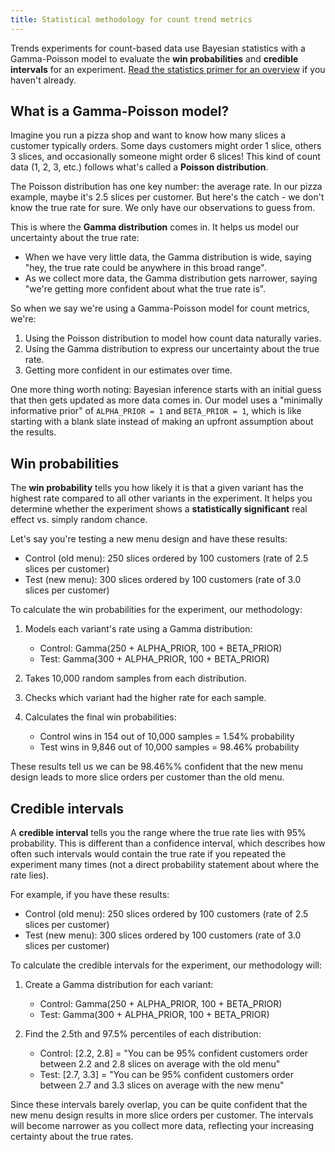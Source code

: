 ```yaml
---
title: Statistical methodology for count trend metrics
---
```


Trends experiments for count-based data use Bayesian statistics with a Gamma-Poisson model to evaluate the **win probabilities** and **credible intervals** for an experiment. [Read the statistics primer for an overview](/docs/experiments/statistics-primer) if you haven't already.

## What is a Gamma-Poisson model?

Imagine you run a pizza shop and want to know how many slices a customer typically orders. Some days customers might order 1 slice, others 3 slices, and occasionally someone might order 6 slices! This kind of count data (1, 2, 3, etc.) follows what's called a **Poisson distribution**.

The Poisson distribution has one key number: the average rate. In our pizza example, maybe it's 2.5 slices per customer. But here's the catch - we don't know the true rate for sure. We only have our observations to guess from.

This is where the **Gamma distribution** comes in. It helps us model our uncertainty about the true rate:

- When we have very little data, the Gamma distribution is wide, saying "hey, the true rate could be anywhere in this broad range".
- As we collect more data, the Gamma distribution gets narrower, saying "we're getting more confident about what the true rate is".

So when we say we're using a Gamma-Poisson model for count metrics, we're:

1. Using the Poisson distribution to model how count data naturally varies.
2. Using the Gamma distribution to express our uncertainty about the true rate.
3. Getting more confident in our estimates over time.

One more thing worth noting: Bayesian inference starts with an initial guess that then gets updated as more data comes in. Our model uses a "minimally informative prior" of `ALPHA_PRIOR = 1` and `BETA_PRIOR = 1`, which is like starting with a blank slate instead of making an upfront assumption about the results.

## Win probabilities

The **win probability** tells you how likely it is that a given variant has the highest rate compared to all other variants in the experiment. It helps you determine whether the experiment shows a **statistically significant** real effect vs. simply random chance.

Let's say you're testing a new menu design and have these results:

- Control (old menu): 250 slices ordered by 100 customers (rate of 2.5 slices per customer)
- Test (new menu): 300 slices ordered by 100 customers (rate of 3.0 slices per customer)

To calculate the win probabilities for the experiment, our methodology:

1. Models each variant's rate using a Gamma distribution:
	- Control: Gamma(250 + ALPHA_PRIOR, 100 + BETA_PRIOR)
	- Test: Gamma(300 + ALPHA_PRIOR, 100 + BETA_PRIOR)

2. Takes 10,000 random samples from each distribution.

3. Checks which variant had the higher rate for each sample.

4. Calculates the final win probabilities:
	- Control wins in 154 out of 10,000 samples = 1.54% probability
	- Test wins in 9,846 out of 10,000 samples = 98.46% probability

These results tell us we can be 98.46%% confident that the new menu design leads to more slice orders per customer than the old menu.

## Credible intervals

A **credible interval** tells you the range where the true rate lies with 95% probability. This is different than a confidence interval, which describes how often such intervals would contain the true rate if you repeated the experiment many times (not a direct probability statement about where the rate lies).

For example, if you have these results:

- Control (old menu): 250 slices ordered by 100 customers (rate of 2.5 slices per customer)
- Test (new menu): 300 slices ordered by 100 customers (rate of 3.0 slices per customer)

To calculate the credible intervals for the experiment, our methodology will:

1. Create a Gamma distribution for each variant:
	- Control: Gamma(250 + ALPHA_PRIOR, 100 + BETA_PRIOR)
	- Test: Gamma(300 + ALPHA_PRIOR, 100 + BETA_PRIOR)

2. Find the 2.5th and 97.5% percentiles of each distribution:
	- Control: [2.2, 2.8] = "You can be 95% confident customers order between 2.2 and 2.8 slices on average with the old menu"
	- Test: [2.7, 3.3] = "You can be 95% confident customers order between 2.7 and 3.3 slices on average with the new menu"

Since these intervals barely overlap, you can be quite confident that the new menu design results in more slice orders per customer. The intervals will become narrower as you collect more data, reflecting your increasing certainty about the true rates.